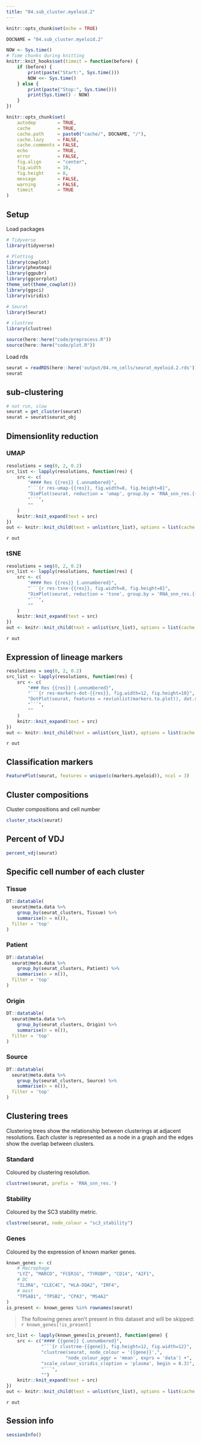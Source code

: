 ```yaml
---
title: "04.sub_cluster.myeloid.2"
---
```


```r
knitr::opts_chunk$set(echo = TRUE)
```

```r
DOCNAME = "04.sub_cluster.myeloid.2"

NOW <- Sys.time()
# Time chunks during knitting
knitr::knit_hooks$set(timeit = function(before) {
    if (before) {
        print(paste("Start:", Sys.time()))
        NOW <<- Sys.time()
    } else {
        print(paste("Stop:", Sys.time()))
        print(Sys.time() - NOW)
    }
})

knitr::opts_chunk$set(
    autodep        = TRUE,
    cache          = TRUE,
    cache.path     = paste0("cache/", DOCNAME, "/"),
    cache.lazy     = FALSE, 
    cache.comments = FALSE,
    echo           = TRUE,
    error          = FALSE,
    fig.align      = "center",
    fig.width      = 10,
    fig.height     = 8,
    message        = FALSE,
    warning        = FALSE,
    timeit         = TRUE
)
```

## Setup

Load packages

```r
# Tidyverse
library(tidyverse)

# Plotting
library(cowplot)
library(pheatmap)
library(ggpubr)
library(ggcorrplot)
theme_set(theme_cowplot())
library(ggsci)
library(viridis)

# Seurat
library(Seurat)

# clustree
library(clustree)
```

```r
source(here::here("code/preprocess.R"))
source(here::here("code/plot.R"))
```

Load rds

```r
seurat = readRDS(here::here('output/04.rm_cells/seurat_myeloid.2.rds'))
seurat
```

## sub-clustering

```r
# not run, slow
seurat = get_cluster(seurat)
seurat = seurat$seurat_obj
```

## Dimensionlity reduction {.tabset}

### UMAP {.tabset}

```r
resolutions = seq(0, 2, 0.2)
src_list <- lapply(resolutions, function(res) {
    src <- c(
        "#### Res {{res}} {.unnumbered}",
        "```{r res-umap-{{res}}, fig.width=8, fig.height=8}",
        "DimPlot(seurat, reduction = 'umap', group.by = 'RNA_snn_res.{{res}}', label = TRUE, pt.size = 0.5)",
        "```",
        ""
    )
    knitr::knit_expand(text = src)
})
out <- knitr::knit_child(text = unlist(src_list), options = list(cache = FALSE))
```

`r out`

### tSNE {.tabset}

```r
resolutions = seq(0, 2, 0.2)
src_list <- lapply(resolutions, function(res) {
    src <- c(
        "#### Res {{res}} {.unnumbered}",
        "```{r res-tsne-{{res}}, fig.width=8, fig.height=8}",
        "DimPlot(seurat, reduction = 'tsne', group.by = 'RNA_snn_res.{{res}}', label = TRUE, pt.size = 0.5)",
        "```",
        ""
    )
    knitr::knit_expand(text = src)
})
out <- knitr::knit_child(text = unlist(src_list), options = list(cache = FALSE))
```

`r out`

## Expression of lineage markers {.tabset}

```r
resolutions = seq(0, 2, 0.2)
src_list <- lapply(resolutions, function(res) {
    src <- c(
        "### Res {{res}} {.unnumbered}",
        "```{r res-markers-dot-{{res}}, fig.width=12, fig.height=10}",
        "DotPlot(seurat, features = rev(unlist(markers.to.plot)), dot.scale = 4, group.by = 'RNA_snn_res.{{res}}') + RotatedAxis() + theme(axis.text.x = element_text(size = rel(0.7)), axis.text.y = element_text(size = rel(0.9)), panel.grid = element_line(color = 'grey'), legend.position = 'bottom', legend.box = 'vertical')",
        "```",
        ""
    )
    knitr::knit_expand(text = src)
})
out <- knitr::knit_child(text = unlist(src_list), options = list(cache = FALSE))
```

`r out`

## Classification markers {.tabset}

```r
FeaturePlot(seurat, features = unique(c(markers.myeloid)), ncol = 3)
```

## Cluster compositions

Cluster compositions and cell number

```r
cluster_stack(seurat)
```

## Percent of VDJ

```r
percent_vdj(seurat)
```

## Specific cell number of each cluster {.tabset}

### Tissue

```r
DT::datatable(
  seurat@meta.data %>%
    group_by(seurat_clusters, Tissue) %>%
    summarise(n = n()),
  filter = 'top'
)
```

### Patient

```r
DT::datatable(
  seurat@meta.data %>%
    group_by(seurat_clusters, Patient) %>%
    summarise(n = n()),
  filter = 'top'
)
```

### Origin

```r
DT::datatable(
  seurat@meta.data %>%
    group_by(seurat_clusters, Origin) %>%
    summarise(n = n()),
  filter = 'top'
)
```

### Source

```r
DT::datatable(
  seurat@meta.data %>%
    group_by(seurat_clusters, Source) %>%
    summarise(n = n()),
  filter = 'top'
)
```

## Clustering trees {.tabset}

Clustering trees show the relationship between clusterings at adjacent resolutions. Each cluster is represented as a node in a graph and the edges show the overlap between clusters.

### Standard

Coloured by clustering resolution.

```r
clustree(seurat, prefix = 'RNA_snn_res.')
```

### Stability

Coloured by the SC3 stability metric.

```r
clustree(seurat, node_colour = "sc3_stability")
```

### Genes {.tabset}

Coloured by the expression of known marker genes.

```r
known_genes <- c(
    # Macrophage
    "LYZ", "MARCO", "FCER1G", "TYROBP", "CD14", "AIF1",
    # DC
    "IL3RA", "CLEC4C", "HLA-DQA2", "IRF4",
    # mast
    "TPSAB1", "TPSB2", "CPA3", "MS4A2"
)
is_present <- known_genes %in% rownames(seurat)
```

> The following genes aren't present in this dataset and will be skipped:
> `r known_genes[!is_present]`

```r
src_list <- lapply(known_genes[is_present], function(gene) {
    src <- c("#### {{gene}} {.unnumbered}",
             "```{r clustree-{{gene}}, fig.height=12, fig.width=12}",
             "clustree(seurat, node_colour = '{{gene}}',",
                      "node_colour_aggr = 'mean', exprs = 'data') +",
             "scale_colour_viridis_c(option = 'plasma', begin = 0.3)",
             "```",
             "")
    knitr::knit_expand(text = src)
})
out <- knitr::knit_child(text = unlist(src_list), options = list(cache = FALSE))
```

`r out`

## Session info

```r
sessionInfo()
```
